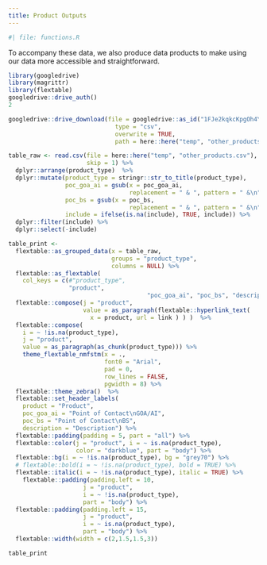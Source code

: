 ```yaml
---
title: Product Outputs
---
```


```r
#| file: functions.R
```

To accompany these data, we also produce data products to make using our data more accessible and straightforward. 

```r
library(googledrive)
library(magrittr)
library(flextable)
googledrive::drive_auth()
2

googledrive::drive_download(file = googledrive::as_id("1FJe2kqkcKpgOh4YS1_QJqaPX2wvOdhGu0DkPBF-SsQs"), 
                              type = "csv",
                              overwrite = TRUE,
                              path = here::here("temp", "other_products.csv"))

table_raw <- read.csv(file = here::here("temp", "other_products.csv"), 
                      skip = 1) %>% 
  dplyr::arrange(product_type)  %>% 
  dplyr::mutate(product_type = stringr::str_to_title(product_type), 
                poc_goa_ai = gsub(x = poc_goa_ai, 
                                  replacement = " & ", pattern = " &\n"), 
                poc_bs = gsub(x = poc_bs, 
                                  replacement = " & ", pattern = " &\n"), 
                include = ifelse(is.na(include), TRUE, include)) %>% 
  dplyr::filter(include) %>% 
  dplyr::select(-include)

table_print <- 
  flextable::as_grouped_data(x = table_raw, 
                             groups = "product_type", 
                             columns = NULL) %>% 
  flextable::as_flextable(
    col_keys = c(#"product_type", 
                 "product",
                                       "poc_goa_ai", "poc_bs", "description")) %>% 
  flextable::compose(j = "product",
                     value = as_paragraph(flextable::hyperlink_text(
                       x = product, url = link ) ) )  %>% 
  flextable::compose(
    i = ~ !is.na(product_type),
    j = "product",
    value = as_paragraph(as_chunk(product_type))) %>%
    theme_flextable_nmfstm(x = ., 
                           font0 = "Arial", 
                           pad = 0, 
                           row_lines = FALSE, 
                           pgwidth = 8) %>% 
  flextable::theme_zebra()  %>% 
  flextable::set_header_labels(
    product = "Product", 
    poc_goa_ai = "Point of Contact\nGOA/AI", 
    poc_bs = "Point of Contact\nBS", 
    description = "Description") %>% 
  flextable::padding(padding = 5, part = "all") %>%
  flextable::color(j = "product", i = ~ is.na(product_type), 
                   color = "darkblue", part = "body") %>% 
  flextable::bg(i = ~ !is.na(product_type), bg = "grey70") %>% 
  # flextable::bold(i = ~ !is.na(product_type), bold = TRUE) %>% 
  flextable::italic(i = ~ !is.na(product_type), italic = TRUE) %>% 
    flextable::padding(padding.left = 10, 
                     j = "product", 
                     i = ~ !is.na(product_type), 
                     part = "body") %>% 
  flextable::padding(padding.left = 15, 
                     j = "product", 
                     i = ~ is.na(product_type), 
                     part = "body") %>% 
  flextable::width(width = c(2,1.5,1.5,3))

table_print
```
